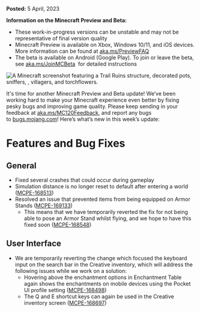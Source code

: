 **Posted:** 5 April, 2023

**Information on the Minecraft Preview and Beta:** 

-   These work-in-progress versions can be unstable and may not be representative of final version quality 
-   Minecraft Preview is available on Xbox, Windows 10/11, and iOS devices. More information can be found at [aka.ms/PreviewFAQ](http://aka.ms/PreviewFAQ)
-   The beta is available on Android (Google Play). To join or leave the beta, see [aka.ms/JoinMCBeta](https://aka.ms/JoinMCBeta)  for detailed instructions

![A Minecraft screenshot featuring a Trail Ruins structure, decorated pots, sniffers, , villagers, and torchflowers.](https://feedback.minecraft.net/hc/article_attachments/14595941756045)

It's time for another Minecraft Preview and Beta update! We’ve been working hard to make your Minecraft experience even better by fixing pesky bugs and improving game quality. Please keep sending in your feedback at [aka.ms/MC120Feedback](http://aka.ms/MC120Feedback), and report any bugs to [bugs.mojang.com](http://bugs.mojang.com/)! Here’s what’s new in this week’s update:

# **Features and Bug Fixes**

## **General**

-   Fixed several crashes that could occur during gameplay
-   Simulation distance is no longer reset to default after entering a world ([MCPE-168513](https://bugs.mojang.com/browse/MCPE-168513))
-   Resolved an issue that prevented items from being equipped on Armor Stands ([MCPE-169133](https://bugs.mojang.com/browse/MCPE-169133))
    -   This means that we have temporarily reverted the fix for not being able to pose an Armor Stand whilst flying, and we hope to have this fixed soon ([MCPE-168548](https://bugs.mojang.com/browse/MCPE-168548))

## **User Interface**

-   We are temporarily reverting the change which focused the keyboard input on the search bar in the Creative inventory, which will address the following issues while we work on a solution:
    -   Hovering above the enchantment options in Enchantment Table again shows the enchantments on mobile devices using the Pocket UI profile setting ([MCPE-168498](https://bugs.mojang.com/browse/MCPE-168498))
    -   The Q and E shortcut keys can again be used in the Creative inventory screen ([MCPE-168697](https://bugs.mojang.com/browse/MCPE-168697))

